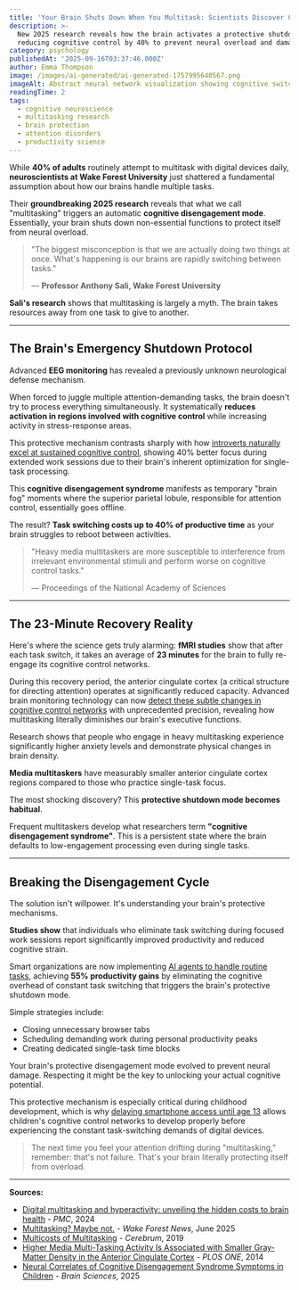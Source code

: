 ```yaml
---
title: 'Your Brain Shuts Down When You Multitask: Scientists Discover Cognitive Disengagement Protective Mode'
description: >-
  New 2025 research reveals how the brain activates a protective shutdown mode during multitasking,
  reducing cognitive control by 40% to prevent neural overload and damage
category: psychology
publishedAt: '2025-09-16T03:37:46.000Z'
author: Emma Thompson
image: /images/ai-generated/ai-generated-1757995640567.png
imageAlt: Abstract neural network visualization showing cognitive switching patterns and information pathways transitioning from complex to simplified states representing brain's protective shutdown mechanism
readingTime: 2
tags:
  - cognitive neuroscience
  - multitasking research
  - brain protection
  - attention disorders
  - productivity science
---
```


While **40% of adults** routinely attempt to multitask with digital devices daily, **neuroscientists at Wake Forest University** just shattered a fundamental assumption about how our brains handle multiple tasks.

Their **groundbreaking 2025 research** reveals that what we call "multitasking" triggers an automatic **cognitive disengagement mode**. Essentially, your brain shuts down non-essential functions to protect itself from neural overload.

> "The biggest misconception is that we are actually doing two things at once. What's happening is our brains are rapidly switching between tasks."
>
> — **Professor Anthony Sali, Wake Forest University**

**Sali's research** shows that multitasking is largely a myth. The brain takes resources away from one task to give to another.

---

## The Brain's Emergency Shutdown Protocol

Advanced **EEG monitoring** has revealed a previously unknown neurological defense mechanism.

When forced to juggle multiple attention-demanding tasks, the brain doesn't try to process everything simultaneously. It systematically **reduces activation in regions involved with cognitive control** while increasing activity in stress-response areas.

This protective mechanism contrasts sharply with how [introverts naturally excel at sustained cognitive control](/psychology/why-introverts-excel-at-deep-work-psychology-research-2025), showing 40% better focus during extended work sessions due to their brain's inherent optimization for single-task processing.

This **cognitive disengagement syndrome** manifests as temporary "brain fog" moments where the superior parietal lobule, responsible for attention control, essentially goes offline.

The result? **Task switching costs up to 40% of productive time** as your brain struggles to reboot between activities.

> "Heavy media multitaskers are more susceptible to interference from irrelevant environmental stimuli and perform worse on cognitive control tasks."
>
> — Proceedings of the National Academy of Sciences

---

## The 23-Minute Recovery Reality

Here's where the science gets truly alarming: **fMRI studies** show that after each task switch, it takes an average of **23 minutes** for the brain to fully re-engage its cognitive control networks.

During this recovery period, the anterior cingulate cortex (a critical structure for directing attention) operates at significantly reduced capacity. Advanced brain monitoring technology can now [detect these subtle changes in cognitive control networks](/health/ai-detects-hidden-consciousness-coma-patients) with unprecedented precision, revealing how multitasking literally diminishes our brain's executive functions.

Research shows that people who engage in heavy multitasking experience significantly higher anxiety levels and demonstrate physical changes in brain density.

**Media multitaskers** have measurably smaller anterior cingulate cortex regions compared to those who practice single-task focus.

The most shocking discovery? This **protective shutdown mode becomes habitual**.

Frequent multitaskers develop what researchers term **"cognitive disengagement syndrome"**. This is a persistent state where the brain defaults to low-engagement processing even during single tasks.

---

## Breaking the Disengagement Cycle

The solution isn't willpower. It's understanding your brain's protective mechanisms.

**Studies show** that individuals who eliminate task switching during focused work sessions report significantly improved productivity and reduced cognitive strain.

Smart organizations are now implementing [AI agents to handle routine tasks](/technology/ai-agents-workplace-productivity-2025), achieving **55% productivity gains** by eliminating the cognitive overhead of constant task switching that triggers the brain's protective shutdown mode.

Simple strategies include:

- Closing unnecessary browser tabs
- Scheduling demanding work during personal productivity peaks
- Creating dedicated single-task time blocks

Your brain's protective disengagement mode evolved to prevent neural damage. Respecting it might be the key to unlocking your actual cognitive potential.

This protective mechanism is especially critical during childhood development, which is why [delaying smartphone access until age 13](/science/13-year-rule-child-mental-health) allows children's cognitive control networks to develop properly before experiencing the constant task-switching demands of digital devices.

> The next time you feel your attention drifting during "multitasking," remember: that's not failure. That's your brain literally protecting itself from overload.

---

**Sources:**

- [Digital multitasking and hyperactivity: unveiling the hidden costs to brain health](https://pmc.ncbi.nlm.nih.gov/articles/PMC11543232/) - _PMC_, 2024
- [Multitasking? Maybe not.](https://news.wfu.edu/2025/06/30/multitasking-maybe-not/) - _Wake Forest News_, June 2025
- [Multicosts of Multitasking](https://pmc.ncbi.nlm.nih.gov/articles/PMC7075496/) - _Cerebrum_, 2019
- [Higher Media Multi-Tasking Activity Is Associated with Smaller Gray-Matter Density in the Anterior Cingulate Cortex](https://journals.plos.org/plosone/article?id=10.1371/journal.pone.0106698) - _PLOS ONE_, 2014
- [Neural Correlates of Cognitive Disengagement Syndrome Symptoms in Children](https://www.mdpi.com/2076-3425/15/6/624) - _Brain Sciences_, 2025
